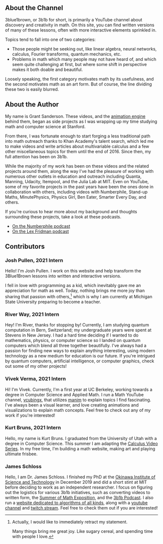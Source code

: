 <Section>

# About the Channel

<Portrait image="images/about/channel.png" size="250px" flip={true} />

3blue1brown, or 3b1b for short, is primarily a YouTube channel about discovery and creativity in math.
On this site, you can find written versions of many of these lessons, often with more interactive elements sprinkled in.

Topics tend to fall into one of two categories:

- Those people might be seeking out, like linear algebra, neural networks, calculus, Fourier transforms, quantum mechanics, etc.
- Problems in math which many people may not have heard of, and which seem quite challenging at first, but where some shift in perspective makes it both doable and beautiful.

Loosely speaking, the first category motivates math by its usefulness, and the second motivates math as an art form.
But of course, the line dividing these two is easily blurred.

</Section><Section>

# About the Author

<Portrait image="images/about/grant.png" size="250px" />

My name is Grant Sanderson.
These videos, and the [animation engine](https://github.com/3b1b/manim) behind them, began as side projects as I was wrapping up my time studying math and computer science at Stanford.

From there, I was fortunate enough to start forging a less traditional path into math outreach thanks to Khan Academy's talent search, which led me to make videos and write articles about multivariable calculus and a few other miscellaneous topics for them until the end of 2016.
Since then, my full attention has been on 3b1b.

While the majority of my work has been on these videos and the related projects around them, along the way I've had the pleasure of working with numerous other outlets in education and outreach including Quanta, Manning, Udacity, Itempool, and the Julia Lab at MIT.
Even on YouTube, some of my favorite projects in the past years have been the ones done in collaboration with others, including videos with Numberphile, Stand-up Maths, MinutePhysics, Physics Girl, Ben Eater, Smarter Every Day, and others.

If you're curious to hear more about my background and thoughts surrounding these projects, take a look at these podcasts.

* [On the Numberphile podcast](https://www.numberphile.com/podcast/3blue1brown)
* [On the Lex Fridman podcast](https://youtu.be/U_lKUK2MCsg)

</Section><Section>

# Contributors

### Josh Pullen, 2021 Intern

<Portrait image="images/about/josh-pullen.png" flip={true} />

Hello! I'm Josh Pullen. I work on this website and help transform the 3Blue1Brown lessons into written and interactive versions.

I fell in love with programming as a kid, which inevitably gave me an appreciation for math as well. Today, nothing brings me more joy than sharing that passion with others,[^1] which is why I am currently at Michigan State University preparing to become a teacher.

<Clickable
  link="https://www.joshuapullen.com/"
  icon="fas fa-home"
  text="Josh's Website"
/>

### River Way, 2021 Intern

<Portrait image="images/about/river-way.png" />

Hey! I'm River, thanks for stopping by! Currently, I am studying quantum computation in Bern, Switzerland; my undergraduate years were spent at Stevens in New Jersey. I had a hard time deciding if I wanted to do mathematics, physics, or computer science so I landed on quantum computers which blend all three together beautifully. I've always had a passion for finding new ways to explain anything interesting, using modern technology as a new medium for education is our future. If you're intrigued by quantum computers, artificial intelligence, or computer graphics, check out some of my other projects!

<Clickable
  link="https://riverway.li/"
  icon="fas fa-home"
  text="River's Website"
/>

### Vivek Verma, 2021 Intern

<Portrait image="images/about/vivek-verma.jpeg"  flip={true}/>

Hi! I'm Vivek. Currently, I'm a first year at UC Berkeley, working towards a degree in Computer Science and Applied Math. I run a Math YouTube channel, [vcubingx](https://youtube.com/vcubingx), that utilizes [manim](https://github.com/3b1b/manim) to explain topics I find fascinating. I've always been a visual learner, and love creating animations and visualizations to explain math concepts. Feel free to check out any of my work if you're interested!

<Clickable
  link="https://youtube.com/vcubingx"
  icon="fab fa-youtube"
  text="Vivek's YouTube"
/>
<Clickable
  link="https://twitter.com/vcubingx"
  icon="fab fa-twitter"
  text="Vivek's Twitter"
/>
<Clickable
  link="https://github.com/vivek3141"
  icon="fab fa-github"
  text="Vivek's GitHub"
/>

### Kurt Bruns, 2021 Intern

<Portrait image="images/about/kurt-bruns.png" />

Hello, my name is Kurt Bruns.
I graduated from the University of Utah with a degree in Computer Science.
This summer I am adapting the [Calculus Video Series](/topics/calculus).
In my free time, I'm building a math website, making art and playing ultimate frisbee.

<Clickable
  link="https://kurtbruns.github.io/"
  icon="fab fa-github"
  text="Kurt's Work"
/>

### James Schloss

<Portrait image="images/about/james-schloss.png" flip={true}/>

Hello, I am Dr. James Schloss.
I finished my PhD at the [Okinawa Institute of Science and Technology](https://www.oist.jp/) in December 2019 and did a short stint at MIT before deciding to work as an independent researcher.
I focus on figuring out the logistics for various 3b1b initiatives, such as converting videos to written form, the [Summer of Math Exposition](https://3blue1brown.com/some1), and the [3b1b Podcast](https://3blue1brown.com/podcast).
I also run a [website dedicated to algorithms of all kinds](https://www.algorithm-archive.org/), along with a [youtube channel](https://www.youtube.com/user/leiosos) and [twitch stream](https://www.twitch.tv/simuleios).
Feel free to check them out if you are interested!

</Section>

[^1]: Actually, I would like to immediately retract my statement.

    Many things bring me great joy. Like sugary cereal, and spending time with people I love.
